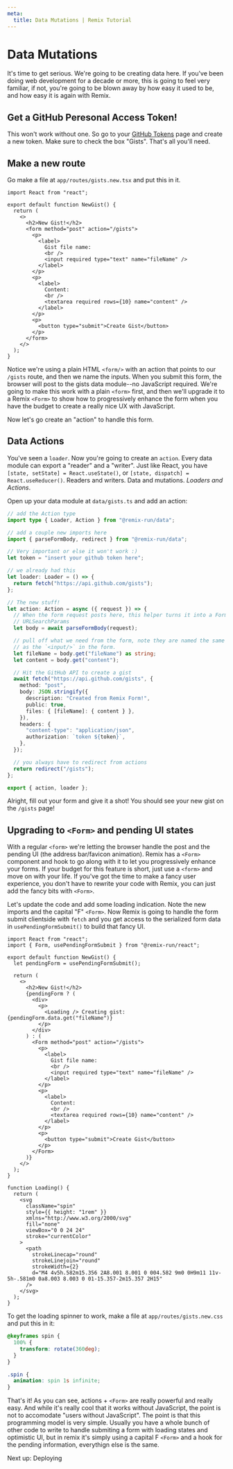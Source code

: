 ```yaml
---
meta:
  title: Data Mutations | Remix Tutorial
---
```



# Data Mutations

It's time to get serious. We're going to be creating data here. If you've been doing web development for a decade or more, this is going to feel very familiar, if not, you're going to be blown away by how easy it used to be, and how easy it is again with Remix.

## Get a GitHub Peresonal Access Token!

This won't work without one. So go to your [GitHub Tokens](https://github.com/settings/tokens) page and create a new token. Make sure to check the box "Gists". That's all you'll need.

## Make a new route

Go make a file at `app/routes/gists.new.tsx` and put this in it.

```tsx
import React from "react";

export default function NewGist() {
  return (
    <>
      <h2>New Gist!</h2>
      <form method="post" action="/gists">
        <p>
          <label>
            Gist file name:
            <br />
            <input required type="text" name="fileName" />
          </label>
        </p>
        <p>
          <label>
            Content:
            <br />
            <textarea required rows={10} name="content" />
          </label>
        </p>
        <p>
          <button type="submit">Create Gist</button>
        </p>
      </form>
    </>
  );
}
```

Notice we're using a plain HTML `<form/>` with an action that points to our `/gists` route, and then we name the inputs. When you submit this form, the browser will post to the gists data module--no JavaScript required. We're going to make this work with a plain `<form>` first, and then we'll upgrade it to a Remix `<Form>` to show how to progressively enhance the form when you have the budget to create a really nice UX with JavaScript.

Now let's go create an "action" to handle this form.

## Data Actions

You've seen a `loader`. Now you're going to create an `action`. Every data module can export a "reader" and a "writer". Just like React, you have `[state, setState] = React.useState()`, or `[state, dispatch] = React.useReducer()`. Readers and writers. Data and mutations. _Loaders and Actions_.

Open up your data module at `data/gists.ts` and add an action:

```ts
// add the Action type
import type { Loader, Action } from "@remix-run/data";

// add a couple new imports here
import { parseFormBody, redirect } from "@remix-run/data";

// Very important or else it won't work :)
let token = "insert your github token here";

// we already had this
let loader: Loader = () => {
  return fetch("https://api.github.com/gists");
};

// The new stuff!
let action: Action = async ({ request }) => {
  // When the form request posts here, this helper turns it into a FormData or
  // URLSearchParams
  let body = await parseFormBody(request);

  // pull off what we need from the form, note they are named the same thing
  // as the `<input/>` in the form.
  let fileName = body.get("fileName") as string;
  let content = body.get("content");

  // Hit the GitHub API to create a gist
  await fetch("https://api.github.com/gists", {
    method: "post",
    body: JSON.stringify({
      description: "Created from Remix Form!",
      public: true,
      files: { [fileName]: { content } },
    }),
    headers: {
      "content-type": "application/json",
      authorization: `token ${token}`,
    },
  });

  // you always have to redirect from actions
  return redirect("/gists");
};

export { action, loader };
```

Alright, fill out your form and give it a shot! You should see your new gist on the `/gists` page!

## Upgrading to `<Form>` and pending UI states

With a regular `<form>` we're letting the browser handle the post and the pending UI (the address bar/favicon animation). Remix has a `<Form>` component and hook to go along with it to let you progressively enhance your forms. If your budget for this feature is short, just use a `<form>` and move on with your life. If you've got the time to make a fancy user experience, you don't have to rewrite your code with Remix, you can just add the fancy bits with `<Form>`.

Let's update the code and add some loading indication. Note the new imports and the capital "F" `<Form>`. Now Remix is going to handle the form submit clientside with `fetch` and you get access to the serialized form data in `usePendingFormSubmit()` to build that fancy UI.

```tsx
import React from "react";
import { Form, usePendingFormSubmit } from "@remix-run/react";

export default function NewGist() {
  let pendingForm = usePendingFormSubmit();

  return (
    <>
      <h2>New Gist!</h2>
      {pendingForm ? (
        <div>
          <p>
            <Loading /> Creating gist: {pendingForm.data.get("fileName")}
          </p>
        </div>
      ) : (
        <Form method="post" action="/gists">
          <p>
            <label>
              Gist file name:
              <br />
              <input required type="text" name="fileName" />
            </label>
          </p>
          <p>
            <label>
              Content:
              <br />
              <textarea required rows={10} name="content" />
            </label>
          </p>
          <p>
            <button type="submit">Create Gist</button>
          </p>
        </Form>
      )}
    </>
  );
}

function Loading() {
  return (
    <svg
      className="spin"
      style={{ height: "1rem" }}
      xmlns="http://www.w3.org/2000/svg"
      fill="none"
      viewBox="0 0 24 24"
      stroke="currentColor"
    >
      <path
        strokeLinecap="round"
        strokeLinejoin="round"
        strokeWidth={2}
        d="M4 4v5h.582m15.356 2A8.001 8.001 0 004.582 9m0 0H9m11 11v-5h-.581m0 0a8.003 8.003 0 01-15.357-2m15.357 2H15"
      />
    </svg>
  );
}
```

To get the loading spinner to work, make a file at `app/routes/gists.new.css` and put this in it:

```css
@keyframes spin {
  100% {
    transform: rotate(360deg);
  }
}

.spin {
  animation: spin 1s infinite;
}
```

That's it! As you can see, actions + `<Form>` are really powerful and really easy. And while it's really cool that it works without JavaScript, the point is not to accomodate "users without JavaScript". The point is that this programming model is very simple. Usually you have a whole bunch of other code to write to handle submiting a form with loading states and optimistic UI, but in remix it's simply using a capital F `<Form>` and a hook for the pending information, everythign else is the same.

<div className="next-prev-links">
  <Link className="next" to="../deploying">
    Next up: Deploying
  </Link>
</div>
